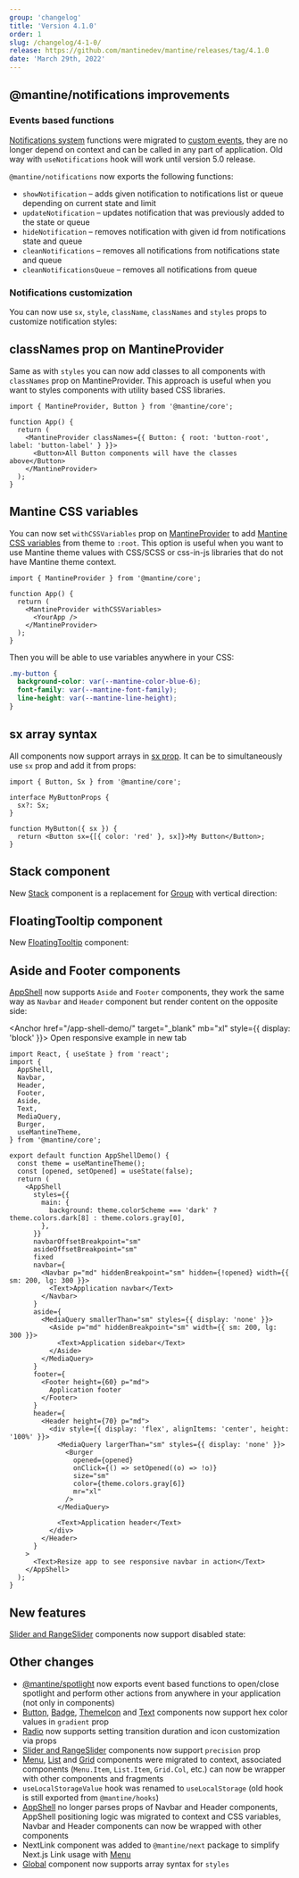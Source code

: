 ```yaml
---
group: 'changelog'
title: 'Version 4.1.0'
order: 1
slug: /changelog/4-1-0/
release: https://github.com/mantinedev/mantine/releases/tag/4.1.0
date: 'March 29th, 2022'
---
```



## @mantine/notifications improvements

### Events based functions

[Notifications system](https://mantine.dev/others/notifications/) functions were migrated to
[custom events](https://developer.mozilla.org/en-US/docs/Web/Events/Creating_and_triggering_events),
they are no longer depend on context and can be called in any part of application.
Old way with `useNotifications` hook will work until version 5.0 release.

`@mantine/notifications` now exports the following functions:

- `showNotification` – adds given notification to notifications list or queue depending on current state and limit
- `updateNotification` – updates notification that was previously added to the state or queue
- `hideNotification` – removes notification with given id from notifications state and queue
- `cleanNotifications` – removes all notifications from notifications state and queue
- `cleanNotificationsQueue` – removes all notifications from queue

<Demo data={NotificationsDemos.base} />

### Notifications customization

You can now use `sx`, `style`, `className`, `classNames` and `styles` props to customize notification styles:

<Demo data={NotificationsDemos.customize} />

## classNames prop on MantineProvider

Same as with `styles` you can now add classes to all components with `classNames` prop on MantineProvider.
This approach is useful when you want to styles components with utility based CSS libraries.

```tsx
import { MantineProvider, Button } from '@mantine/core';

function App() {
  return (
    <MantineProvider classNames={{ Button: { root: 'button-root', label: 'button-label' } }}>
      <Button>All Button components will have the classes above</Button>
    </MantineProvider>
  );
}
```

## Mantine CSS variables

You can now set `withCSSVariables` prop on [MantineProvider](https://mantine.dev/theming/mantine-provider/) to add
[Mantine CSS variables](https://mantine.dev/theming/mantine-provider/#mantine-css-variables) from theme to `:root`.
This option is useful when you want to use Mantine theme values with CSS/SCSS or css-in-js libraries that do not have Mantine theme context.

```tsx
import { MantineProvider } from '@mantine/core';

function App() {
  return (
    <MantineProvider withCSSVariables>
      <YourApp />
    </MantineProvider>
  );
}
```

Then you will be able to use variables anywhere in your CSS:

```css
.my-button {
  background-color: var(--mantine-color-blue-6);
  font-family: var(--mantine-font-family);
  line-height: var(--mantine-line-height);
}
```

## sx array syntax

All components now support arrays in [sx prop](https://mantine.dev/styles/sx/). It can be to simultaneously use `sx` prop and add it from props:

```tsx
import { Button, Sx } from '@mantine/core';

interface MyButtonProps {
  sx?: Sx;
}

function MyButton({ sx }) {
  return <Button sx={[{ color: 'red' }, sx]}>My Button</Button>;
}
```

## Stack component

New [Stack](https://mantine.dev/core/stack/) component is a replacement for [Group](https://mantine.dev/core/group/) with vertical direction:

<Demo data={StackDemos.configurator} />

## FloatingTooltip component

New [FloatingTooltip](https://mantine.dev/core/tooltip/#floatingtooltip-component) component:

<Demo data={TooltipDemos.floating} />

## Aside and Footer components

[AppShell](https://mantine.dev/core/app-shell/) now supports `Aside` and `Footer` components,
they work the same way as `Navbar` and `Header` component but render content on the opposite side:

<Anchor href="/app-shell-demo/" target="_blank" mb="xl" style={{ display: 'block' }}>
  Open responsive example in new tab
</Anchor>

```tsx
import React, { useState } from 'react';
import {
  AppShell,
  Navbar,
  Header,
  Footer,
  Aside,
  Text,
  MediaQuery,
  Burger,
  useMantineTheme,
} from '@mantine/core';

export default function AppShellDemo() {
  const theme = useMantineTheme();
  const [opened, setOpened] = useState(false);
  return (
    <AppShell
      styles={{
        main: {
          background: theme.colorScheme === 'dark' ? theme.colors.dark[8] : theme.colors.gray[0],
        },
      }}
      navbarOffsetBreakpoint="sm"
      asideOffsetBreakpoint="sm"
      fixed
      navbar={
        <Navbar p="md" hiddenBreakpoint="sm" hidden={!opened} width={{ sm: 200, lg: 300 }}>
          <Text>Application navbar</Text>
        </Navbar>
      }
      aside={
        <MediaQuery smallerThan="sm" styles={{ display: 'none' }}>
          <Aside p="md" hiddenBreakpoint="sm" width={{ sm: 200, lg: 300 }}>
            <Text>Application sidebar</Text>
          </Aside>
        </MediaQuery>
      }
      footer={
        <Footer height={60} p="md">
          Application footer
        </Footer>
      }
      header={
        <Header height={70} p="md">
          <div style={{ display: 'flex', alignItems: 'center', height: '100%' }}>
            <MediaQuery largerThan="sm" styles={{ display: 'none' }}>
              <Burger
                opened={opened}
                onClick={() => setOpened((o) => !o)}
                size="sm"
                color={theme.colors.gray[6]}
                mr="xl"
              />
            </MediaQuery>

            <Text>Application header</Text>
          </div>
        </Header>
      }
    >
      <Text>Resize app to see responsive navbar in action</Text>
    </AppShell>
  );
}
```

## New features

[Slider and RangeSlider](https://mantine.dev/core/slider/) components now support disabled state:

<Demo data={SliderDemos.disabled} />

## Other changes

- [@mantine/spotlight](https://mantine.dev/others/spotlight/) now exports event based functions to open/close spotlight and perform other actions from anywhere in your application (not only in components)
- [Button](https://mantine.dev/core/button/), [Badge](https://mantine.dev/core/badge/), [ThemeIcon](https://mantine.dev/core/theme-icon/) and [Text](https://mantine.dev/core/text/) components now support hex color values in `gradient` prop
- [Radio](https://mantine.dev/core/radio/) now supports setting transition duration and icon customization via props
- [Slider and RangeSlider](https://mantine.dev/core/slider/) components now support `precision` prop
- [Menu](https://mantine.dev/core/menu/), [List](https://mantine.dev/core/list/) and [Grid](https://mantine.dev/core/grid/) components were migrated to context, associated components (`Menu.Item`, `List.Item`, `Grid.Col`, etc.) can now be wrapper with other components and fragments
- `useLocalStorageValue` hook was renamed to `useLocalStorage` (old hook is still exported from `@mantine/hooks`)
- [AppShell](https://mantine.dev/core/app-shell/) no longer parses props of Navbar and Header components, AppShell positioning logic was migrated to context and CSS variables, Navbar and Header components can now be wrapped with other components
- NextLink component was added to `@mantine/next` package to simplify Next.js Link usage with [Menu](https://mantine.dev/core/menu/#menuitem-as-nextjs-link)
- [Global](https://mantine.dev/styles/global-styles/#global-component) component now supports array syntax for `styles`
